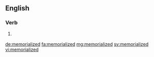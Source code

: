 ==English==

===Verb===
{{head|en|verb form}}

# {{label|en|US}} {{en-past of|memorialize}}

[[de:memorialized]]
[[fa:memorialized]]
[[mg:memorialized]]
[[sv:memorialized]]
[[vi:memorialized]]